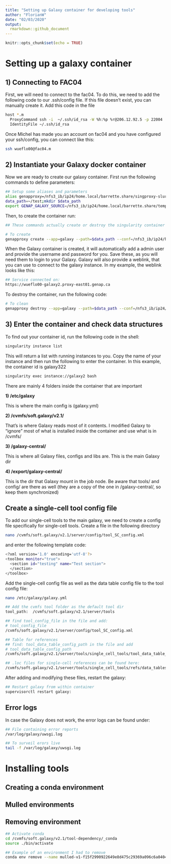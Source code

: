 ```yaml
---
title: "Setting up Galaxy container for developing tools"
author: "FlorianW"
date: "02/03/2020"
output: 
  rmarkdown::github_document
---
```


```r
knitr::opts_chunk$set(echo = TRUE)
```

# Setting up a galaxy container

## 1) Connecting to FAC04

First, we will need to connect to the fac04. To do this, we need to add the following code to our .ssh/config file. If this file doesn't exist, you can manually create it. Add this code in the file

```bash
host *.m
  ProxyCommand ssh -i  ~/.ssh/id_rsa -W %h:%p %r@206.12.92.5 -p 22004
  IdentityFile ~/.ssh/id_rsa
```


Once Michel has made you an account on fac04 and you have configured your ssh/config, you can connect like this:

```bash
ssh wueflo00@fac04.m
```

## 2) Instantiate your Galaxy docker container

Now we are ready to create our galaxy container. First run the following commands to define parameters:

```bash
## Setup some aliases and parameters
alias genapproxy=/nfs3_ib/ip24/home.local/barrette.share/singproxy-slurm/singproxy
data_path=~/test;mkdir $data_path
export GENAP_GALAXY_SOURCE=/nfs3_ib/ip24/home.local/barrette.share/template-singproxy/galaxy2;export PG_VERSION=11
```

Then, to create the container run:

```bash
## These commands actually create or destroy the singularity container

# To create
genapproxy create --app=galaxy --path=$data_path --conf=/nfs3_ib/ip24/home.local/barrette.share/singproxy/conf/jonathan_tool_mike.conf
```

When the Galaxy container is created, it will automatically add a admin user and provide the username and password for you. Save these, as you will need them to login to your Galaxy. Galaxy will also provide a weblink, that you can use to connect to the galaxy instance. In my example, the weblink looks like this:

```bash
## Service connected on:
https://wueflo00-galaxy2.proxy-east01.genap.ca
```


To destroy the container, run the following code:

```bash
# To clean
genapproxy destroy --app=galaxy --path=$data_path --conf=/nfs3_ib/ip24/home.local/barrette.share/singproxy/conf/jonathan_tool_mike.conf
```

## 3) Enter the container and check data structures

To find out your container id, run the following code in the shell:

```bash
singularity instance list
```

This will return a list with running instances to you. Copy the name of your instance and then run the following to enter the container. In this example, the container id is galaxy322

```bash
singularity exec instance://galaxy2 bash
```

There are mainly 4 folders inside the container that are important

**1) /etc/galaxy**

This is where the main config is (galaxy.yml)

**2) /cvmfs/soft.galaxy/v2.1/**

That's is where Galaxy reads most of it contents. I modified Galaxy to "ignore" most of what is installed inside the container and use what is in /cvmfs/

**3) /galaxy-central/**

This is where all Galaxy files, configs and libs are. This is the main Galaxy dir

**4) /export/galaxy-central/**

This is the dir that Galaxy mount in the job node. Be aware that tools/ and config/ are there as well (they are a copy of the one in /galaxy-central/, so keep them synchronized)


## Create a single-cell tool config file

To add our single-cell tools to the main galaxy, we need to create a config file specifically for single-cell tools. Create a file in the following directory

```bash
nano /cvmfs/soft.galaxy/v2.1/server/config/tool_SC_config.xml
```

and enter the following template code:

```bash
<?xml version='1.0' encoding='utf-8'?>
<toolbox monitor="true">
  <section id="testing" name="Test section">
  </section>
</toolbox>
```

Add the single-cell config file as well as the data table config file to the tool config file:

```bash
nano /etc/galaxy/galaxy.yml

## Add the cvmfs tool folder as the default tool dir
tool_path:  /cvmfs/soft.galaxy/v2.1/server/tools

## find tool_config_file in the file and add:
# tool_config_file
/cvmfs/soft.galaxy/v2.1/server/config/tool_SC_config.xml

## Table for references
## find: tool_data_table_config_path in the file and add 
# tool_data_table_config_path
/cvmfs/soft.galaxy/v2.1/server/tools/single_cell_tools/tool_data_table_config.xml

## .loc files for single-cell references can be found here:
/cvmfs/soft.galaxy/v2.1/server/tools/single_cell_tools/refs/data_tables
```


After adding and modifying these files, restart the galaxy:

```bash
## Restart galaxy from within container
supervisorctl restart galaxy:
```


## Error logs

In case the Galaxy does not work, the error logs can be found under:

```bash
## File containing error reports
/var/log/galaxy/uwsgi.log

## To surveil erors live
tail -f /var/log/galaxy/uwsgi.log
```


# Installing tools

## Creating a conda environment

## Mulled environments

## Removing environment

```bash
## Activate conda
cd /cvmfs/soft.galaxy/v2.1/tool-dependency/_conda
source ./bin/activate

## Example of an environment I had to remove 
conda env remove --name mulled-v1-f15f2990922649e8d475c29369a096c6a0404769bf8aaaeaa6b402f5fd3657eb ## replace this name by the environment name you want to remove
```

